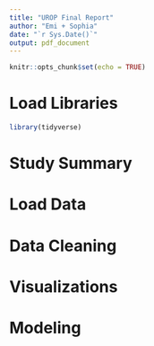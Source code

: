 ```yaml
---
title: "UROP Final Report"
author: "Emi + Sophia"
date: "`r Sys.Date()`"
output: pdf_document
---
```


```r
knitr::opts_chunk$set(echo = TRUE)
```

# Load Libraries

```r
library(tidyverse)
```

# Study Summary

# Load Data

# Data Cleaning

# Visualizations

# Modeling